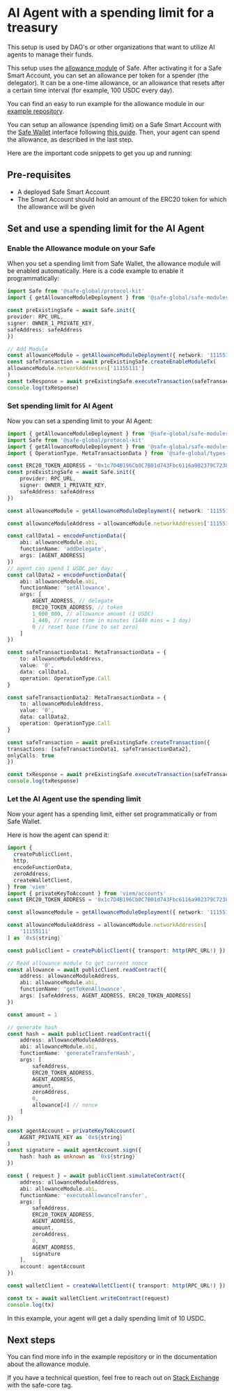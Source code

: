 
# AI Agent with a spending limit for a treasury

This setup is used by DAO's or other organizations that want to utilize AI agents to manage their funds.

This setup uses the [allowance module](https://github.com/safe-global/safe-modules/blob/main/modules/allowances/contracts/AllowanceModule.sol) of Safe.
After activating it for a Safe Smart Account, you can set an allowance per token for a spender (the delegator).
It can be a one-time allowance, or an allowance that resets after a certain time interval (for example, 100 USDC every day).

You can find an easy to run example for the allowance module in our [example repository](https://github.com/5afe/allowance-module-scripts).

You can setup an allowance (spending limit) on a Safe Smart Account with the [Safe Wallet](https://app.safe.global) interface following [this guide](https://help.safe.global/en/articles/40842-set-up-and-use-spending-limits).
Then, your agent can spend the allowance, as described in the last step.

Here are the important code snippets to get you up and running:

## Pre-requisites

- A deployed Safe Smart Account
- The Smart Account should hold an amount of the ERC20 token for which the allowance will be given

## Set and use a spending limit for the AI Agent

<Steps>

### Enable the Allowance module on your Safe

When you set a spending limit from Safe Wallet, the allowance module will be enabled automatically.
Here is a code example to enable it programmatically:

```typescript
import Safe from '@safe-global/protocol-kit'
import { getAllowanceModuleDeployment } from '@safe-global/safe-modules-deployments'

const preExistingSafe = await Safe.init({
provider: RPC_URL,
signer: OWNER_1_PRIVATE_KEY,
safeAddress: safeAddress
})

// Add Module
const allowanceModule = getAllowanceModuleDeployment({ network: '11155111' })!
const safeTransaction = await preExistingSafe.createEnableModuleTx(
allowanceModule.networkAddresses['11155111']
)
const txResponse = await preExistingSafe.executeTransaction(safeTransaction)
console.log(txResponse)
```

### Set spending limit for AI Agent

Now you can set a spending limit to your AI Agent:

```typescript
import { getAllowanceModuleDeployment } from '@safe-global/safe-modules-deployments'
import Safe from '@safe-global/protocol-kit'
import { getAllowanceModuleDeployment } from '@safe-global/safe-modules-deployments'
import { OperationType, MetaTransactionData } from '@safe-global/types-kit'

const ERC20_TOKEN_ADDRESS = '0x1c7D4B196Cb0C7B01d743Fbc6116a902379C7238'
const preExistingSafe = await Safe.init({
    provider: RPC_URL,
    signer: OWNER_1_PRIVATE_KEY,
    safeAddress: safeAddress
})

const allowanceModule = getAllowanceModuleDeployment({ network: '11155111' })!

const allowanceModuleAddress = allowanceModule.networkAddresses['11155111']

const callData1 = encodeFunctionData({
    abi: allowanceModule.abi,
    functionName: 'addDelegate',
    args: [AGENT_ADDRESS]
})
// agent can spend 1 USDC per day:
const callData2 = encodeFunctionData({
    abi: allowanceModule.abi,
    functionName: 'setAllowance',
    args: [
        AGENT_ADDRESS, // delegate
        ERC20_TOKEN_ADDRESS, // token
        1_000_000, // allowance amount (1 USDC)
        1_440, // reset time in minutes (1440 mins = 1 day)
        0 // reset base (fine to set zero)
    ]
})

const safeTransactionData1: MetaTransactionData = {
    to: allowanceModuleAddress,
    value: '0',
    data: callData1,
    operation: OperationType.Call
}

const safeTransactionData2: MetaTransactionData = {
    to: allowanceModuleAddress,
    value: '0',
    data: callData2,
    operation: OperationType.Call
}

const safeTransaction = await preExistingSafe.createTransaction({
transactions: [safeTransactionData1, safeTransactionData2],
onlyCalls: true
})

const txResponse = await preExistingSafe.executeTransaction(safeTransaction)
console.log(txResponse)
```

### Let the AI Agent use the spending limit

Now your agent has a spending limit, either set programmatically or from Safe Wallet.

Here is how the agent can spend it:

```typescript
import {
  createPublicClient,
  http,
  encodeFunctionData,
  zeroAddress,
  createWalletClient,
} from 'viem'
import { privateKeyToAccount } from 'viem/accounts'
const ERC20_TOKEN_ADDRESS = '0x1c7D4B196Cb0C7B01d743Fbc6116a902379C7238'

const allowanceModule = getAllowanceModuleDeployment({ network: '11155111' })!

const allowanceModuleAddress = allowanceModule.networkAddresses[
    '11155111'
] as `0x${string}`

const publicClient = createPublicClient({ transport: http(RPC_URL!) })

// Read allowance module to get current nonce
const allowance = await publicClient.readContract({
    address: allowanceModuleAddress,
    abi: allowanceModule.abi,
    functionName: 'getTokenAllowance',
    args: [safeAddress, AGENT_ADDRESS, ERC20_TOKEN_ADDRESS]
})

const amount = 1

// generate hash
const hash = await publicClient.readContract({
    address: allowanceModuleAddress,
    abi: allowanceModule.abi,
    functionName: 'generateTransferHash',
    args: [
        safeAddress,
        ERC20_TOKEN_ADDRESS,
        AGENT_ADDRESS,
        amount,
        zeroAddress,
        0,
        allowance[4] // nonce
    ]
})

const agentAccount = privateKeyToAccount(
    AGENT_PRIVATE_KEY as `0x${string}`
)
const signature = await agentAccount.sign({
    hash: hash as unknown as `0x${string}`
})

const { request } = await publicClient.simulateContract({
    address: allowanceModuleAddress,
    abi: allowanceModule.abi,
    functionName: 'executeAllowanceTransfer',
    args: [
        safeAddress,
        ERC20_TOKEN_ADDRESS,
        AGENT_ADDRESS,
        amount,
        zeroAddress,
        0,
        AGENT_ADDRESS,
        signature
    ],
    account: agentAccount
})

const walletClient = createWalletClient({ transport: http(RPC_URL!) })

const tx = await walletClient.writeContract(request)
console.log(tx)
```

In this example, your agent will get a daily spending limit of 10 USDC.

## Next steps

You can find more info in the example repository or in the documentation about the allowance module.

If you have a technical question, feel free to reach out on [Stack Exchange](https://ethereum.stackexchange.com/questions/tagged/safe-core) with the safe-core tag.
</Steps>